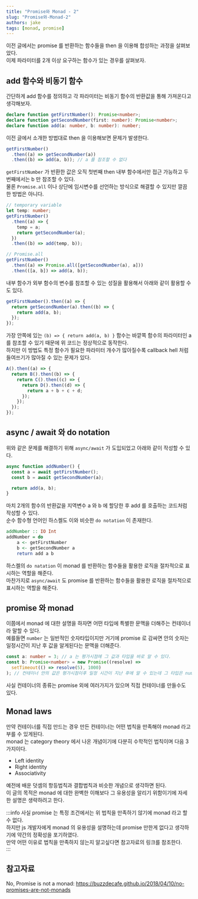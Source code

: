 ```yaml
---
title: "Promise와 Monad - 2"
slug: "Promise와-Monad-2"
authors: jake
tags: [monad, promise]
---
```


이전 글에서는 promise 를 반환하는 함수들을 then 을 이용해 합성하는 과정을 살펴보았다.  
이제 파라미터를 2개 이상 요구하는 함수가 있는 경우를 살펴보자.

<!--truncate-->

## add 함수와 비동기 함수

간단하게 add 함수를 정의하고 각 파라미터는 비동기 함수의 반환값을 통해 가져온다고 생각해보자.

```ts
declare function getFirstNumber(): Promise<number>;
declare function getSecondNumber(first: number): Promise<number>;
declare function add(a: number, b: number): number;
```

이전 글에서 소개한 방법대로 then 을 이용해보면 문제가 발생한다.

```ts
getFirstNumber()
  .then((a) => getSecondNumber(a))
  .then((b) => add(a, b)); // a 를 참조할 수 없다
```

`getFirstNumber` 가 반환한 값은 오직 첫번째 then 내부 함수에서만 접근 가능하고 두번째에서는 b 만 참조할 수 있다.  
물론 `Promise.all` 이나 상단에 임시변수를 선언하는 방식으로 해결할 수 있지만 깔끔한 방법은 아니다.

```ts
// temporary variable
let temp: number;
getFirstNumber()
  .then((a) => {
    temp = a;
    return getSecondNumber(a);
  })
  .then((b) => add(temp, b));

// Promise.all
getFirstNumber()
  .then((a) => Promise.all([getSecondNumber(a), a]))
  .then(([a, b]) => add(a, b));
```

내부 함수가 외부 함수의 변수를 참조할 수 있는 성질을 활용해서 아래와 같이 활용할 수도 있다.

```ts {3}
getFirstNumber().then((a) => {
  return getSecondNumber(a).then((b) => {
    return add(a, b);
  });
});
```

가장 안쪽에 있는 `(b) => { return add(a, b) }` 함수는 바깥쪽 함수의 파라미터인 a를 참조할 수 있기 때문에 위 코드는 정상적으로 동작한다.  
하지만 이 방법도 특정 함수가 필요한 파라미터 개수가 많아질수록 callback hell 처럼 들여쓰기가 많아질 수 있는 문제가 있다.

```ts
A().then((a) => {
  return B().then((b) => {
    return C().then((c) => {
      return D().then((d) => {
        return a + b + c + d;
      });
    });
  });
});
```

## async / await 와 do notation

위와 같은 문제를 해결하기 위해 `async/await` 가 도입되었고 아래와 같이 작성할 수 있다.

```ts
async function addNumber() {
  const a = await getFirstNumber();
  const b = await getSecondNumber(a);

  return add(a, b);
}
```

마치 2개의 함수의 반환값을 지역변수 a 와 b 에 할당한 후 add 를 호출하는 코드처럼 작성할 수 있다.  
순수 함수형 언어인 하스켈도 이와 비슷한 `do notation` 이 존재한다.

```hs
addNumber :: IO Int
addNumber = do
    a <- getFirstNumber
    b <- getSecondNumber a
    return add a b
```

하스켈의 `do natation` 이 monad 를 반환하는 함수들을 활용한 로직을 절차적으로 표시하는 역할을 해준다.  
마찬가지로 `async/await` 도 promise 를 반환하는 함수들을 활용한 로직을 절차적으로 표시하는 역할을 해준다.

## promise 와 monad

이쯤에서 monad 에 대한 설명을 하자면 어떤 타입에 특별한 문맥을 더해주는 컨테이너라 말할 수 있다.  
예를들면 `number` 는 일반적인 숫자타입이지만 거기에 promise 로 감싸면 안의 숫자는 일정시간이 지난 후 값을 알게된다는 문맥을 더해준다.

```ts
const a: number = 3; // a 는 평가시점에 그 값과 타입을 바로 알 수 있다.
const b: Promise<number> = new Promise((resolve) =>
  setTimeout(() => resolve(5), 1000)
); // 컨테이너 안의 값은 평가시점이후 일정 시간이 지난 후에 알 수 있는데 그 타입은 number 이다.
```

사실 컨테이너의 종류는 promise 외에 여러가지가 있으며 직접 컨테이너를 만들수도 있다.

## Monad laws

만약 컨테이너를 직접 만드는 경우 만든 컨테이너는 어떤 법칙을 만족해야 monad 라고 부를 수 있게된다.  
monad 는 category theory 에서 나온 개념이기에 다분히 수학적인 법칙이며 다음 3가지이다.

- Left identity
- Right identity
- Associativity

예전에 배운 덧셈의 항등법칙과 결합법칙과 비슷한 개념으로 생각하면 된다.  
이 글의 목적은 monad 에 대한 완벽한 이해보다 그 유용성을 알리기 위함이기에 자세한 설명은 생략하려고 한다.

:::info
사실 promise 는 특정 조건에서는 위 법칙을 만족하기 않기에 monad 라고 할 수 없다.  
하지만 js 개발자에게 monad 의 유용성을 설명하는데 promise 만한게 없다고 생각하기에 약간의 정확성을 포기하였다.  
만약 어떤 이유로 법칙을 만족하지 않는지 알고싶다면 참고자료의 링크를 참조한다.  
:::

## 참고자료

No, Promise is not a monad: https://buzzdecafe.github.io/2018/04/10/no-promises-are-not-monads
